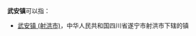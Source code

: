 '''武安镇'''可以指：
{{PRC admin/disambig|13/04/81/100/000|35/06/25/100/000|37/17/25/104/000|42/06/24/101/000}}
* [[武安镇_(射洪市)|武安镇 (射洪市)]]，中华人民共和国四川省遂宁市射洪市下辖的镇

{{disambig|cat=三字中国镇名消歧义}}